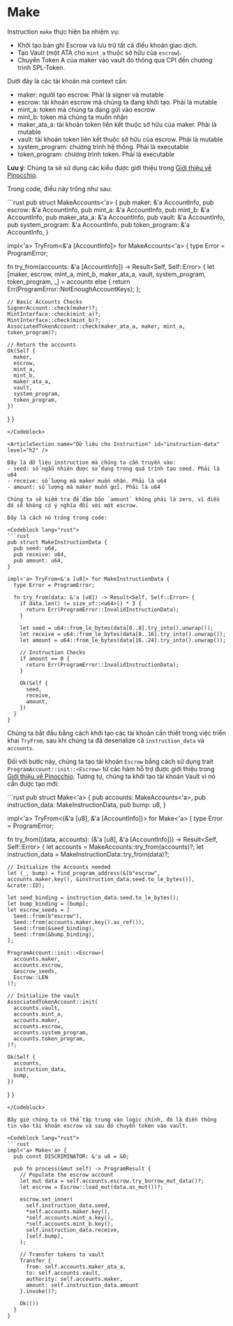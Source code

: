 # Make

Instruction `make` thực hiện ba nhiệm vụ:
- Khởi tạo bản ghi Escrow và lưu trữ tất cả điều khoản giao dịch.
- Tạo Vault (một ATA cho `mint_a` thuộc sở hữu của `escrow`).
- Chuyển Token A của maker vào vault đó thông qua CPI đến chương trình SPL-Token.

<ArticleSection name="Các tài khoản cần thiết" id="required-accounts" level="h2" />

Dưới đây là các tài khoản mà context cần:

- maker: người tạo escrow. Phải là signer và mutable
- escrow: tài khoản escrow mà chúng ta đang khởi tạo. Phải là mutable
- mint_a: token mà chúng ta đang gửi vào escrow
- mint_b: token mà chúng ta muốn nhận
- maker_ata_a: tài khoản token liên kết thuộc sở hữu của maker. Phải là mutable
- vault: tài khoản token liên kết thuộc sở hữu của escrow. Phải là mutable
- system_program: chương trình hệ thống. Phải là executable
- token_program: chương trình token. Phải là executable

**Lưu ý**: Chúng ta sẽ sử dụng các kiểu được giới thiệu trong [Giới thiệu về Pinocchio](/vi/courses/introduction-to-pinocchio/pinocchio-accounts).

Trong code, điều này trông như sau:

<Codeblock lang="rust">
```rust
pub struct MakeAccounts<'a> {
  pub maker: &'a AccountInfo,
  pub escrow: &'a AccountInfo,
  pub mint_a: &'a AccountInfo,
  pub mint_b: &'a AccountInfo,
  pub maker_ata_a: &'a AccountInfo,
  pub vault: &'a AccountInfo,
  pub system_program: &'a AccountInfo,
  pub token_program: &'a AccountInfo,
}

impl<'a> TryFrom<&'a [AccountInfo]> for MakeAccounts<'a> {
  type Error = ProgramError;

  fn try_from(accounts: &'a [AccountInfo]) -> Result<Self, Self::Error> {
    let [maker, escrow, mint_a, mint_b, maker_ata_a, vault, system_program, token_program, _] = accounts else {
      return Err(ProgramError::NotEnoughAccountKeys);
    };

    // Basic Accounts Checks
    SignerAccount::check(maker)?;
    MintInterface::check(mint_a)?;
    MintInterface::check(mint_b)?;
    AssociatedTokenAccount::check(maker_ata_a, maker, mint_a, token_program)?;

    // Return the accounts
    Ok(Self {
      maker,
      escrow,
      mint_a,
      mint_b,
      maker_ata_a,
      vault,
      system_program,
      token_program,
    })
  }
}
```
</Codeblock>

<ArticleSection name="Dữ liệu cho Instruction" id="instruction-data" level="h2" />

Đây là dữ liệu instruction mà chúng ta cần truyền vào:
- seed: số ngẫu nhiên được sử dụng trong quá trình tạo seed. Phải là u64
- receive: số lượng mà maker muốn nhận. Phải là u64
- amount: số lượng mà maker muốn gửi. Phải là u64

Chúng ta sẽ kiểm tra để đảm bảo `amount` không phải là zero, vì điều đó sẽ không có ý nghĩa đối với một escrow.

Đây là cách nó trông trong code:

<Codeblock lang="rust">
```rust
pub struct MakeInstructionData {
  pub seed: u64,
  pub receive: u64,
  pub amount: u64,
}

impl<'a> TryFrom<&'a [u8]> for MakeInstructionData {
  type Error = ProgramError;

  fn try_from(data: &'a [u8]) -> Result<Self, Self::Error> {
    if data.len() != size_of::<u64>() * 3 {
      return Err(ProgramError::InvalidInstructionData);
    }

    let seed = u64::from_le_bytes(data[0..8].try_into().unwrap());
    let receive = u64::from_le_bytes(data[8..16].try_into().unwrap());
    let amount = u64::from_le_bytes(data[16..24].try_into().unwrap());

    // Instruction Checks
    if amount == 0 {
      return Err(ProgramError::InvalidInstructionData);
    }

    Ok(Self {
      seed,
      receive,
      amount,
    })
  }
}
```
</Codeblock>

<ArticleSection name="Instruction Logic" id="instruction-logic" level="h2" />

Chúng ta bắt đầu bằng cách khởi tạo các tài khoản cần thiết trong việc triển khai `TryFrom`, sau khi chúng ta đã deserialize cả `instruction_data` và `accounts`.

Đối với bước này, chúng ta tạo tài khoản `Escrow` bằng cách sử dụng trait `ProgramAccount::init::<Escrow>` từ các hàm hỗ trợ được giới thiệu trong [Giới thiệu về Pinocchio](/vi/courses/introduction-to-pinocchio/pinocchio-accounts). Tương tự, chúng ta khởi tạo tài khoản Vault vì nó cần được tạo mới:

<Codeblock lang="rust">
```rust
pub struct Make<'a> {
  pub accounts: MakeAccounts<'a>,
  pub instruction_data: MakeInstructionData,
  pub bump: u8,
}

impl<'a> TryFrom<(&'a [u8], &'a [AccountInfo])> for Make<'a> {
  type Error = ProgramError;
  
  fn try_from((data, accounts): (&'a [u8], &'a [AccountInfo])) -> Result<Self, Self::Error> {
    let accounts = MakeAccounts::try_from(accounts)?;
    let instruction_data = MakeInstructionData::try_from(data)?;

    // Initialize the Accounts needed
    let (_, bump) = find_program_address(&[b"escrow", accounts.maker.key(), &instruction_data.seed.to_le_bytes()], &crate::ID);

    let seed_binding = instruction_data.seed.to_le_bytes();
    let bump_binding = [bump];
    let escrow_seeds = [
      Seed::from(b"escrow"),
      Seed::from(accounts.maker.key().as_ref()),
      Seed::from(&seed_binding),
      Seed::from(&bump_binding),
    ];

    ProgramAccount::init::<Escrow>(
      accounts.maker,
      accounts.escrow,
      &escrow_seeds,
      Escrow::LEN
    )?;

    // Initialize the vault
    AssociatedTokenAccount::init(
      accounts.vault,
      accounts.mint_a,
      accounts.maker,
      accounts.escrow,
      accounts.system_program,
      accounts.token_program,
    )?;

    Ok(Self {
      accounts,
      instruction_data,
      bump,
    })
  }
}
```
</Codeblock>

Bây giờ chúng ta có thể tập trung vào logic chính, đó là điền thông tin vào tài khoản escrow và sau đó chuyển token vào vault.

<Codeblock lang="rust">
```rust
impl<'a> Make<'a> {
  pub const DISCRIMINATOR: &'a u8 = &0;

  pub fn process(&mut self) -> ProgramResult {
    // Populate the escrow account
    let mut data = self.accounts.escrow.try_borrow_mut_data()?;
    let escrow = Escrow::load_mut(data.as_mut())?;

    escrow.set_inner(
      self.instruction_data.seed,
      *self.accounts.maker.key(),
      *self.accounts.mint_a.key(),
      *self.accounts.mint_b.key(),
      self.instruction_data.receive,
      [self.bump],
    );

    // Transfer tokens to vault
    Transfer {
      from: self.accounts.maker_ata_a,
      to: self.accounts.vault,
      authority: self.accounts.maker,
      amount: self.instruction_data.amount
    }.invoke()?;

    Ok(())
  }
}
```
</Codeblock>
